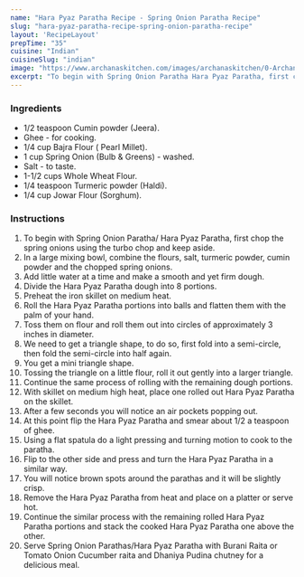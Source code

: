 ---
name: "Hara Pyaz Paratha Recipe - Spring Onion Paratha Recipe"
slug: "hara-pyaz-paratha-recipe-spring-onion-paratha-recipe"
layout: 'RecipeLayout'
prepTime: "35"
cuisine: "Indian"
cuisineSlug: "indian"
image: "https://www.archanaskitchen.com/images/archanaskitchen/0-Archanas-Kitchen-Recipes/2018/Hara_Pyaz_Paratha_Spring_Onion_Paratha_Recipe-2_1600.jpg"
excerpt: "To begin with Spring Onion Paratha Hara Pyaz Paratha, first chop the spring onions using the turbo chop and keep aside"
---

### Ingredients

- 1/2 teaspoon Cumin powder (Jeera).
- Ghee - for cooking.
- 1/4 cup Bajra Flour ( Pearl Millet).
- 1 cup Spring Onion (Bulb & Greens) - washed.
- Salt - to taste.
- 1-1/2 cups Whole Wheat Flour.
- 1/4 teaspoon Turmeric powder (Haldi).
- 1/4 cup Jowar Flour (Sorghum).

### Instructions

1. To begin with Spring Onion Paratha/ Hara Pyaz Paratha, first chop the spring onions using the turbo chop and keep aside.
1. In a large mixing bowl, combine the flours, salt, turmeric powder, cumin powder and the chopped spring onions.
1. Add little water at a time and make a smooth and yet firm dough.
1. Divide the Hara Pyaz Paratha dough into 8 portions.
1. Preheat the iron skillet on medium heat.
1. Roll the Hara Pyaz Paratha portions into balls and flatten them with the palm of your hand.
1. Toss them on flour and roll them out into circles of approximately 3 inches in diameter.
1. We need to get a triangle shape, to do so, first fold into a semi-circle, then fold the semi-circle into half again.
1. You get a mini triangle shape.
1. Tossing the triangle on a little flour, roll it out gently into a larger triangle.
1. Continue the same process of rolling with the remaining dough portions.
1. With skillet on medium high heat, place one rolled out Hara Pyaz Paratha on the skillet.
1. After a few seconds you will notice an air pockets popping out.
1. At this point flip the Hara Pyaz Paratha and smear about 1/2 a teaspoon of ghee.
1. Using a flat spatula do a light pressing and turning motion to cook to the paratha.
1. Flip to the other side and press and turn the Hara Pyaz Paratha in a similar way.
1. You will notice brown spots around the parathas and it will be slightly crisp.
1. Remove the Hara Pyaz Paratha from heat and place on a platter or serve hot.
1. Continue the similar process with the remaining rolled Hara Pyaz Paratha portions and stack the cooked Hara Pyaz Paratha one above the other.
1. Serve Spring Onion Parathas/Hara Pyaz Paratha with Burani Raita or Tomato Onion Cucumber raita and Dhaniya Pudina chutney for a delicious meal.
